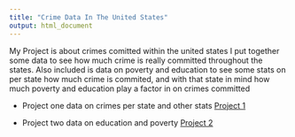 ```yaml
---
title: "Crime Data In The United States"
output: html_document
---
```

My Project is about crimes comitted within the united states I put together some data to see how much crime is really committed throughout the states. Also included is data on poverty and education to see some stats on per state how much crime is commited, and with that state in mind how much poverty and education play a factor in on crimes committed

* Project one data on crimes per state and other stats
[Project 1](project.html)


* Project two data on education and poverty
[Project 2](project2.html)